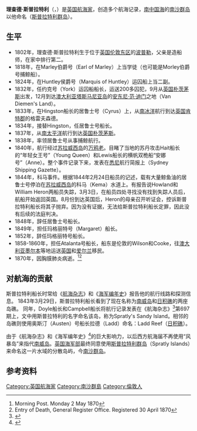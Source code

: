 '''理查德·斯普拉特利'''（{{lang-en|Richard Spratly}}，{{bd|1802年||1870年|}}）是[[英国|英国]][[航海家|航海家]]，创造多个航海记录，[[南中国海|南中国海]]的[[南沙群岛|南沙群岛]]以他命名（[[斯普拉特利群岛|斯普拉特利群岛]]）。

== 生平 ==
* 1802年，理查德·斯普拉特利生于位于[[英国|英国]][[伦敦东区|伦敦东区]]的[[波普勒|波普勒]]，父亲是造船师，在家中排行第二。
* 1818年，在Marley伯爵号（Earl of Marley）上当学徒（也可能是Morley伯爵号捕鲸船）。
* 1824年，在Huntley侯爵号（Marquis of Huntley）运囚船上当二副。
* 1832年，任约克号（York）运囚船船长，运送200多囚犯，9月从[[英国|英国]][[朴茨茅斯|朴茨茅斯]]出发，12月到达[[澳大利亚|澳大利亚]][[塔斯马尼亚岛|塔斯马尼亚岛]]的[[安东尼·范·迪门|安东尼·范·迪门]]之地（Van Diemen's Land）。
* 1833年，在Hingston船长的居鲁士号（Cyrus）上，从[[南冰洋|南冰洋]]航行到达[[英国|英国]][[肯特郡|肯特郡]]的格雷夫森德。
* 1834年，接替Hingston，任居鲁士号船长。
* 1837年，从[[南太平洋|南太平洋]]航行到达[[英国|英国]][[朴茨茅斯|朴茨茅斯]]。
* 1838年，率领居鲁士号从事捕鲸航行。
* 1840年，航行经过[[苏拉威西岛|苏拉威西岛]]的[[万鸦老|万鸦老]]。目睹了当地的苏丹攻击Hait船长的“年轻女王号”（Young Queen）和Lewis船长的横帆双桅船“安娜号”（Anne）。整个事件记录下来，发表在[[悉尼|悉尼]]航行简报上（Sydney Shipping Gazette）。
* 1844年，科马事件。根据1844年2月24日船员的记述，载有大量鲸鱼油的居鲁士号停泊在[[苏拉威西岛|苏拉威西岛]]的科马（Kema）水道上。有报告说Howland和William Heron两船员失踪，3月3日，在船员四处寻找没有找到失踪人员后，航船开始返回英国。8月份到达英国后，Heron的母亲召开听证会，控诉斯普拉特利船长将其子抛弃。因为没有证据，无法给斯普拉特利船长定罪，因此没有后续的法庭判决。
* 1848年，辞任居鲁士号船长。
* 1849年，担任玛格丽特号（Margaret）船长。
* 1852年，辞任玛格丽特号船长。
* 1858-1860年，担任Atalanta号船长，船东是伦敦的Wilson和Cooke，往[[澳大利亚|澳大利亚]][[墨尔本|墨尔本]]等地运送[[英国|英国]]和[[爱尔兰|爱尔兰]]移民。
* 1870年，因胸膜肺炎病逝。<ref>Morning Post. Monday 2 May 1870</ref><ref>Entry of Death, General Register Office. Registered 30 April 1870</ref>

== 对航海的贡献 ==
斯普拉特利船长时常给《[[航海杂志|航海杂志]]》和《[[海军编年史|海军编年史]]》报告他的航行线路和探测信息。
1843年3月29日，斯普拉特利船长看到了现在名称为[[南威岛|南威岛]]和[[日积礁|日积礁]]的两座岛礁。
同年，Doyle船长和Campbell船长将航行记录发表在《航海杂志》<ref>{{Cite web|title=Wikipedia: The Nautical Magazine|url=https://en.wikipedia.org/wiki/The_Nautical_Magazine|access-date=2020-10-03|archive-date=2019-04-01|archive-url=https://web.archive.org/web/20190401085827/https://en.wikipedia.org/wiki/The_Nautical_Magazine|dead-url=no}}</ref>第697期上，文中用斯普拉特利的名字命名该岛，称为Spratly's Sandy Island。相邻的岛礁则使用奥斯汀（Austen）号船长拉德（Ladd）命名：Ladd Reef（[[日积礁|日积礁]]）。

{{Cquote|上午9点，从桅顶看到一个浅沙岛，方位在东南偏东（S.E.b.E.），相距4里格。接近时看见海滩，看来上面有小灌木丛，大约有船体外壳那么高，一块黑地将沙滩平分两个均匀大小。其中一处危险，我称之为“Ladd Reef”（[[日积礁|日积礁]]），似乎是拉德（Ladd）船长首次发现的。另一处危险称为斯普拉特利沙岛，即[[南威岛|南威岛]]。<ref name=Durham>{{cite book|author1=Hancox, David |author2=Prescott, Victor |title=A Geographical Description of the Spratly Islands and an Account of Hydrographic Surveys amongst Those Islands |year=1995 |publisher=University of Durham, International Boundaries Research Unit|url=https://www.dur.ac.uk/ibru/publications/view/?id=229 |series=Maritime Briefings |volume=1 |isbn=978-1897643181 |page=[https://books.google.com/books?id=7Qu9fi-luTYC&pg=PA15&lpg=PA14&focus=viewport&dq=%22ladd+reef%22+spratly+%22atoll%22&hl=vi 15]}}</ref>}}

由于《航海杂志》和《海军编年史》<ref>{{Cite web|title=Wikipedia: The Naval Chronicles|url=https://en.wikipedia.org/wiki/The_Naval_Chronicles}}</ref>的巨大影响力，以后西方航海届不再使用“风暴岛”来指代[[南威岛|南威岛]]。[[英国海军部|英国海军部]]最终同意使用[[斯普拉特利群岛|斯普拉特利群岛]]（Spratly Islands）来命名这一片水域的分散岛屿，今[[南沙群岛|南沙群岛]]。

== 参考资料 ==
{{reflist}}

{{normdaten}}
{{DEFAULTSORT:spratly}}
[[Category:英国航海家|Category:英国航海家]]
[[Category:南沙群島|Category:南沙群島]]
[[Category:倫敦人|Category:倫敦人]]